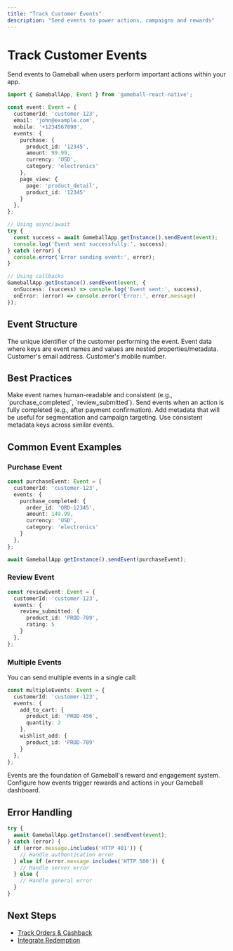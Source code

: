 ```yaml
---
title: "Track Customer Events"
description: "Send events to power actions, campaigns and rewards"
---
```


# Track Customer Events

Send events to Gameball when users perform important actions within your app.

```typescript
import { GameballApp, Event } from 'gameball-react-native';

const event: Event = {
  customerId: 'customer-123',
  email: 'john@example.com',
  mobile: '+1234567890',
  events: {
    purchase: {
      product_id: '12345',
      amount: 99.99,
      currency: 'USD',
      category: 'electronics'
    },
    page_view: {
      page: 'product_detail',
      product_id: '12345'
    }
  },
};

// Using async/await
try {
  const success = await GameballApp.getInstance().sendEvent(event);
  console.log('Event sent successfully:', success);
} catch (error) {
  console.error('Error sending event:', error);
}

// Using callbacks
GameballApp.getInstance().sendEvent(event, {
  onSuccess: (success) => console.log('Event sent:', success),
  onError: (error) => console.error('Error:', error.message)
});
```

## Event Structure

<ParamField body="customerId" type="string" required>
The unique identifier of the customer performing the event.
</ParamField>

<ParamField body="events" type="Record<string, Record<string, any>>" required>
Event data where keys are event names and values are nested properties/metadata.
</ParamField>

<ParamField body="email" type="string">
Customer's email address.
</ParamField>

<ParamField body="mobile" type="string">
Customer's mobile number.
</ParamField>

## Best Practices

<Steps>
<Step title="Use Clear Event Names">
Make event names human-readable and consistent (e.g., `purchase_completed`, `review_submitted`).
</Step>

<Step title="Send After Action Completion">
Send events when an action is fully completed (e.g., after payment confirmation).
</Step>

<Step title="Include Relevant Metadata">
Add metadata that will be useful for segmentation and campaign targeting.
</Step>

<Step title="Keep Keys Consistent">
Use consistent metadata keys across similar events.
</Step>
</Steps>

## Common Event Examples

### Purchase Event

```typescript
const purchaseEvent: Event = {
  customerId: 'customer-123',
  events: {
    purchase_completed: {
      order_id: 'ORD-12345',
      amount: 149.99,
      currency: 'USD',
      category: 'electronics'
    }
  },
};

await GameballApp.getInstance().sendEvent(purchaseEvent);
```

### Review Event

```typescript
const reviewEvent: Event = {
  customerId: 'customer-123',
  events: {
    review_submitted: {
      product_id: 'PROD-789',
      rating: 5
    }
  },
};
```

### Multiple Events

You can send multiple events in a single call:

```typescript
const multipleEvents: Event = {
  customerId: 'customer-123',
  events: {
    add_to_cart: {
      product_id: 'PROD-456',
      quantity: 2
    },
    wishlist_add: {
      product_id: 'PROD-789'
    }
  },
};
```

<Info>
Events are the foundation of Gameball's reward and engagement system. Configure how events trigger rewards and actions in your Gameball dashboard.
</Info>

## Error Handling

```typescript
try {
  await GameballApp.getInstance().sendEvent(event);
} catch (error) {
  if (error.message.includes('HTTP 401')) {
    // Handle authentication error
  } else if (error.message.includes('HTTP 500')) {
    // Handle server error
  } else {
    // Handle general error
  }
}
```

## Next Steps

- [Track Orders & Cashback](/installation-guide/react-native-v3/track-orders)
- [Integrate Redemption](/installation-guide/react-native-v3/integrate-redemption)

